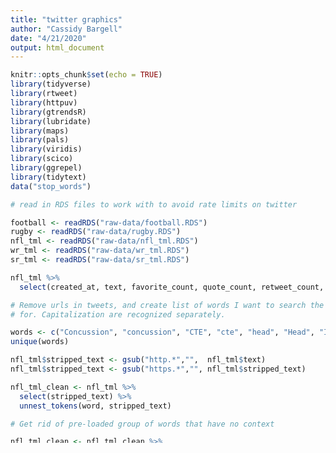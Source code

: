 ```yaml
---
title: "twitter graphics"
author: "Cassidy Bargell"
date: "4/21/2020"
output: html_document
---
```


```r
knitr::opts_chunk$set(echo = TRUE)
library(tidyverse)
library(rtweet)
library(httpuv)
library(gtrendsR)
library(lubridate)
library(maps)
library(pals)
library(viridis)
library(scico)
library(ggrepel)
library(tidytext)
data("stop_words")
```

```r

# read in RDS files to work with to avoid rate limits on twitter

football <- readRDS("raw-data/football.RDS")
rugby <- readRDS("raw-data/rugby.RDS")
nfl_tml <- readRDS("raw-data/nfl_tml.RDS")
wr_tml <- readRDS("raw-data/wr_tml.RDS")
sr_tml <- readRDS("raw-data/sr_tml.RDS")
```

```r
nfl_tml %>%
  select(created_at, text, favorite_count, quote_count, retweet_count, reply_count) 

# Remove urls in tweets, and create list of words I want to search the tweets
# for. Capitalization are recognized separately.

words <- c("Concussion", "concussion", "CTE", "cte", "head", "Head", "Injury", "injury")
unique(words)

nfl_tml$stripped_text <- gsub("http.*","",  nfl_tml$text)
nfl_tml$stripped_text <- gsub("https.*","", nfl_tml$stripped_text)

nfl_tml_clean <- nfl_tml %>%
  select(stripped_text) %>%
  unnest_tokens(word, stripped_text) 

# Get rid of pre-loaded group of words that have no context

nfl_tml_clean <- nfl_tml_clean %>%
  anti_join(stop_words, by = "word")
```

```r
football %>%
  select(created_at, text, favorite_count, quote_count, retweet_count, reply_count) 

# Remove urls in tweets, and create list of words I want to search the tweets
# for. Capitalization are recognized separately.

football$stripped_text <- gsub("http.*","",  football$text)
football$stripped_text <- gsub("https.*","", football$stripped_text)

nfl_tml_clean <- nfl_tml %>%
  select(stripped_text) %>%
  unnest_tokens(word, stripped_text) 

# Get rid of pre-loaded group of words that have no context

nfl_tml_clean <- nfl_tml_clean %>%
  anti_join(stop_words, by = "word")
```

```r

# Create function for cleaning the tweet words based on what I did above

tweetclean <- function(tib) {

tib$stripped_text <- gsub("http.*","",  tib$text)
tib$stripped_text <- gsub("https.*","", tib$stripped_text)

tib_clean <- tib %>%
  select(stripped_text) %>%
  unnest_tokens(word, stripped_text) 

tib_clean <- tib_clean %>%
  anti_join(stop_words, by = "word")
}

football_clean <- tweetclean(football)
sr_clean <- tweetclean(sr_tml)
wr_clean <- tweetclean(wr_tml)
rugby_clean <- tweetclean(rugby)
```

